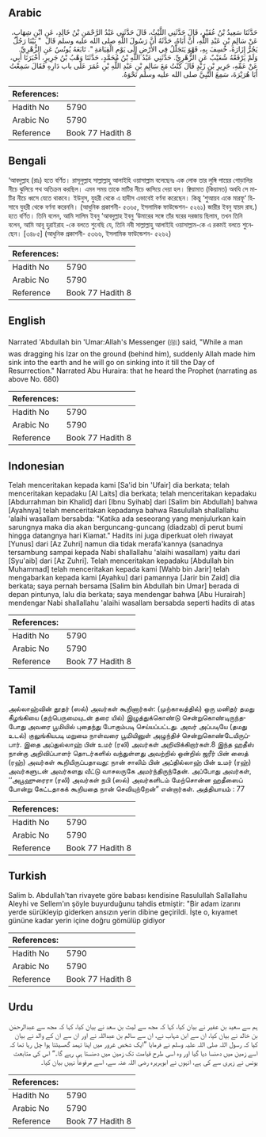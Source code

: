 ## Arabic


<div dir="rtl" lang="ar" style={{fontSize:'larger',backgroundColor:'#f8f9fa',padding:20}}>
حَدَّثَنَا سَعِيدُ بْنُ عُفَيْرٍ، قَالَ حَدَّثَنِي اللَّيْثُ، قَالَ حَدَّثَنِي عَبْدُ الرَّحْمَنِ بْنُ خَالِدٍ، عَنِ ابْنِ شِهَابٍ، عَنْ سَالِمِ بْنِ عَبْدِ اللَّهِ، أَنَّ أَبَاهُ، حَدَّثَهُ أَنَّ رَسُولَ اللَّهِ صلى الله عليه وسلم قَالَ ‏ "‏ بَيْنَا رَجُلٌ يَجُرُّ إِزَارَهُ، خُسِفَ بِهِ، فَهْوَ يَتَجَلَّلُ فِي الأَرْضِ إِلَى يَوْمِ الْقِيَامَةِ ‏"‏‏.‏ تَابَعَهُ يُونُسُ عَنِ الزُّهْرِيِّ‏.‏ وَلَمْ يَرْفَعْهُ شُعَيْبٌ عَنِ الزُّهْرِيِّ‏.‏ حَدَّثَنِي عَبْدُ اللَّهِ بْنُ مُحَمَّدٍ، حَدَّثَنَا وَهْبُ بْنُ جَرِيرٍ، أَخْبَرَنَا أَبِي، عَنْ عَمِّهِ، جَرِيرِ بْنِ زَيْدٍ قَالَ كُنْتُ مَعَ سَالِمِ بْنِ عَبْدِ اللَّهِ بْنِ عُمَرَ عَلَى باب دَارِهِ فَقَالَ سَمِعْتُ أَبَا هُرَيْرَةَ، سَمِعَ النَّبِيَّ صلى الله عليه وسلم نَحْوَهُ‏.‏
</div>
<div style={{backgroundColor:'#f8f9fa',padding:20, marginBottom: 10}}><table> <thead> <tr> <th>References:</th> <th></th> </tr> </thead> <tbody><tr><td>Hadith No</td><td>5790</td></tr><tr><td>Arabic No</td><td>5790</td></tr><tr><td>Reference</td><td>Book 77 Hadith 8</td></tr></tbody></table></div>

## Bengali


<div dir="ltr" lang="bn" style={{fontSize:'larger',backgroundColor:'#f8f9fa',padding:20}}>
‘আবদুল্লাহ (রাঃ) হতে বর্ণিত। রাসূলুল্লাহ সাল্লাল্লাহু আলাইহি ওয়াসাল্লাম বলেছেনঃ এক লোক তার লুঙ্গি পায়ের গোড়ালির নীচে ঝুলিয়ে পথ অতিক্রম করছিল। এমন সময় তাকে মাটির নীচে ধ্বসিয়ে দেয়া হল। ক্বিয়ামাত (কিয়ামত) অবধি সে মাটির নীচে ধ্বসে যেতে থাকবে। ইউনুস, যুহরী থেকে এ হাদীস এভাবেই বর্ণনা করেছেন। কিন্তু ‘শুআয়ব একে মারফূ‘ হিসাবে যুহরী থেকে বর্ণনা করেননি। (আধুনিক প্রকাশনী- ৫৩৬৫, ইসলামিক ফাউন্ডেশন- ৫২৬১) জারীর ইবনু যায়দ রাহ.) হতে বর্ণিত। তিনি বলেন, আমি সালিম ইবনু ‘আবদুল্লাহ ইবনু ‘উমারের সঙ্গে তাঁর ঘরের দরজায় ছিলাম, তখন তিনি বলেন, আমি আবূ হুরাইরাহ -কে বলতে শুনেছি যে, তিনি নবী সাল্লাল্লাহু আলাইহি ওয়াসাল্লাম-কে এ রকমই বলতে শুনেছেন। [৩৪৮৫] (আধুনিক প্রকাশনী- ৫৩৬৬, ইসলামিক ফাউন্ডেশন- ৫২৬২)
</div>
<div style={{backgroundColor:'#f8f9fa',padding:20, marginBottom: 10}}><table> <thead> <tr> <th>References:</th> <th></th> </tr> </thead> <tbody><tr><td>Hadith No</td><td>5790</td></tr><tr><td>Arabic No</td><td>5790</td></tr><tr><td>Reference</td><td>Book 77 Hadith 8</td></tr></tbody></table></div>

## English


<div dir="ltr" lang="en" style={{fontSize:'larger',backgroundColor:'#f8f9fa',padding:20}}>
Narrated 'Abdullah bin 'Umar:Allah's Messenger (ﷺ) said, "While a man was dragging his Izar on the ground (behind him), suddenly Allah made him sink into the earth and he will go on sinking into it till the Day of Resurrection." Narrated Abu Huraira: that he heard the Prophet (narrating as above No. 680)
</div>
<div style={{backgroundColor:'#f8f9fa',padding:20, marginBottom: 10}}><table> <thead> <tr> <th>References:</th> <th></th> </tr> </thead> <tbody><tr><td>Hadith No</td><td>5790</td></tr><tr><td>Arabic No</td><td>5790</td></tr><tr><td>Reference</td><td>Book 77 Hadith 8</td></tr></tbody></table></div>

## Indonesian


<div dir="ltr" lang="id" style={{fontSize:'larger',backgroundColor:'#f8f9fa',padding:20}}>
Telah menceritakan kepada kami [Sa'id bin 'Ufair] dia berkata; telah menceritakan kepadaku [Al Laits] dia berkata; telah menceritakan kepadaku [Abdurrahman bin Khalid] dari [Ibnu Syihab] dari [Salim bin Abdullah] bahwa [Ayahnya] telah menceritakan kepadanya bahwa Rasulullah shallallahu 'alaihi wasallam bersabda: "Katika ada seseorang yang menjulurkan kain sarungnya maka dia akan berguncang-guncang (diadzab) di perut bumi hingga datangnya hari Kiamat." Hadits ini juga diperkuat oleh riwayat [Yunus] dari [Az Zuhri] namun dia tidak merafa'kannya (sanadnya tersambung sampai kepada Nabi shallallahu 'alaihi wasallam) yaitu dari [Syu'aib] dari [Az Zuhri]. Telah menceritakan kepadaku [Abdullah bin Muhammad] telah menceritakan kepada kami [Wahb bin Jarir] telah mengabarkan kepada kami [Ayahku] dari pamannya [Jarir bin Zaid] dia berkata; saya pernah bersama [Salim bin Abdullah bin Umar] berada di depan pintunya, lalu dia berkata; saya mendengar bahwa [Abu Hurairah] mendengar Nabi shallallahu 'alaihi wasallam bersabda seperti hadits di atas
</div>
<div style={{backgroundColor:'#f8f9fa',padding:20, marginBottom: 10}}><table> <thead> <tr> <th>References:</th> <th></th> </tr> </thead> <tbody><tr><td>Hadith No</td><td>5790</td></tr><tr><td>Arabic No</td><td>5790</td></tr><tr><td>Reference</td><td>Book 77 Hadith 8</td></tr></tbody></table></div>

## Tamil


<div dir="ltr" lang="ta" style={{fontSize:'larger',backgroundColor:'#f8f9fa',padding:20}}>
அல்லாஹ்வின் தூதர் (ஸல்) அவர்கள் கூறினார்கள்: (முற்காலத்தில்) ஒரு மனிதர் தமது கீழங்கியை (தற்பெருமையுடன் தரை யில்) இழுத்துக்கொண்டு சென்றுகொண்டிருந்தபோது அவரை பூமியில் புதைந்து போகும்படி செய்யப்பட்டது. அவர் அப்படியே (தமது உடல்) குலுங்கியபடி மறுமை நாள்வரை பூமியினுள் அழுந்திச் சென்றுகொண்டேயிருப்பார். இதை அப்துல்லாஹ் பின் உமர் (ரலி) அவர்கள் அறிவிக்கிறார்கள்.8 இந்த ஹதீஸ் நான்கு அறிவிப்பாளர் தொடர்களில் வந்துள்ளது அவற்றில் ஒன்றில் ஜரீர் பின் ஸைத் (ரஹ்) அவர்கள் கூறியிருப்பதாவது: நான் சாலிம் பின் அப்தில்லாஹ் பின் உமர் (ரஹ்) அவர்களுடன் அவர்களது வீட்டு வாசலருகே அமர்ந்திருந்தேன். அப்போது அவர்கள், ‘‘அபூஹுரைரா (ரலி) அவர்கள் நபி (ஸல்) அவர்களிடம் மேற்சொன்ன ஹதீஸைப் போன்று கேட்டதாகக் கூறியதை நான் செவியுற்றேன்” என்றார்கள். அத்தியாயம் : 77
</div>
<div style={{backgroundColor:'#f8f9fa',padding:20, marginBottom: 10}}><table> <thead> <tr> <th>References:</th> <th></th> </tr> </thead> <tbody><tr><td>Hadith No</td><td>5790</td></tr><tr><td>Arabic No</td><td>5790</td></tr><tr><td>Reference</td><td>Book 77 Hadith 8</td></tr></tbody></table></div>

## Turkish


<div dir="ltr" lang="tr" style={{fontSize:'larger',backgroundColor:'#f8f9fa',padding:20}}>
Salim b. Abdullah'tan rivayete göre babası kendisine Rasulullah Sallallahu Aleyhi ve Sellem'ın şöyle buyurduğunu tahdis etmiştir: "Bir adam izarını yerde sürükleyip giderken ansızın yerin dibine geçirildi. İşte o, kıyamet gününe kadar yerin içine doğru gömülüp gidiyor
</div>
<div style={{backgroundColor:'#f8f9fa',padding:20, marginBottom: 10}}><table> <thead> <tr> <th>References:</th> <th></th> </tr> </thead> <tbody><tr><td>Hadith No</td><td>5790</td></tr><tr><td>Arabic No</td><td>5790</td></tr><tr><td>Reference</td><td>Book 77 Hadith 8</td></tr></tbody></table></div>

## Urdu


<div dir="rtl" lang="ur" style={{fontSize:'larger',backgroundColor:'#f8f9fa',padding:20}}>
ہم سے سعید بن عفیر نے بیان کیا، کہا کہ مجھ سے لیث بن سعد نے بیان کیا، کہا کہ مجھ سے عبدالرحمٰن بن خالد نے بیان کیا، ان سے ابن شہاب نے، ان سے سالم بن عبداللہ نے اور ان سے ان کے والد نے بیان کیا کہ رسول اللہ صلی اللہ علیہ وسلم نے فرمایا ”ایک شخص غرور میں اپنا تہمد گھسیٹتا ہوا چل رہا تھا کہ اسے زمین میں دھنسا دیا گیا اور وہ اسی طرح قیامت تک زمین میں دھنستا ہی رہے گا۔“ اس کی متابعت یونس نے زہری سے کی ہے، انہوں نے ابوہریرہ رضی اللہ عنہ سے، اسے مرفوعاً نہیں بیان کیا۔
</div>
<div style={{backgroundColor:'#f8f9fa',padding:20, marginBottom: 10}}><table> <thead> <tr> <th>References:</th> <th></th> </tr> </thead> <tbody><tr><td>Hadith No</td><td>5790</td></tr><tr><td>Arabic No</td><td>5790</td></tr><tr><td>Reference</td><td>Book 77 Hadith 8</td></tr></tbody></table></div>